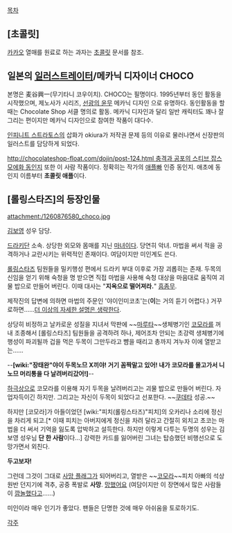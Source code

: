 [[목차]]
== [초콜릿] ==
[[카카오]] 열매를 원료로 하는 과자는 [[초콜릿]] 문서를 참조.

== 일본의 [[일러스트레이터]]/메카닉 디자이너 CHOCO == 

본명은 麦谷興一(무기타니 코우이치). CHOCO는 필명이다.
1995년부터 동인 활동을 시작했으며, 제노사가 시리즈, [[선광의 윤무]] 메카닉 디자인 으로 유명하다. 동인활동을 할때는 Chocolate Shop 서클 명의로 활동.
메카닉 디자인과 달리 일반 캐릭터도 꽤나 잘 그리는 편이지만 메카닉 디자인으로 참여한 작품이 대다수.

[[인피니트 스트라토스]]의 삽화가 okiura가 저작권 문제 등의 이유로 물러나면서 신장판의 일러스트를 담당하게 되었다.

[[http://chocolateshop-float.com/dojin/post-124.html 충격과 공포의 스티브 잡스 모에화 동인지]] 또한 이 사람 작품이다. 정확히는 작가의 [[애플빠]] 인증 동인지. 애초에 동인지 이름부터 '''초콜릿 애플'''이다.

== [롤링스타즈]의 등장인물 ==
attachment:/1260876580_choco.jpg

[[김보영]] 성우 담당.

[[드라키단]] 소속. 상당한 외모와 몸매를 지닌 [[마녀]]이다. 당연히 악녀. 마법을 써서 적을 공격하거나 교란시키는 위력적인 존재이다. 여담이지만 미인계도 쓴다.

[[롤링스타즈]] 팀원들을 밀키행성 편에서 드라키 부대 이후로 가장 괴롭히는 존재. 두목의 신임을 얻기 위해 숙청을 명 받으면 직접 마법을 사용해 숙청 대상을 마음대로 움직여 괴물 밥으로 만들어 버린다. 이때 대사는 "'''지옥으로 떨어져라.'''"  [[흠좀무]].

제작진의 답변에 의하면 마법의 주문인 '야이인미코초'는('''이'''는 거의 듣기 어렵다.) 거꾸로하면......[[더 이상의 자세한 설명은 생략한다]].

상당히 비정하고 날카로운 성질을 지녀서 막판에 ~~[[마루타]]~~생체병기인 [[코모라]]를 꺼내 조종해서 [롤링스타즈] 팀원들을 공격하려 하나, 제어조차 안되는 초강력 생체병기에 행성이 파괴될까 겁을 먹은 두목이 그만두라고 뺨을 때리고 총까지 겨누자 이에 열받고는......

--'''[wiki:"장태완"야이 두목노므 X끼야! 거기 꼼짝말고 있어! 내가 코모라를 몰고가서 니 노므 머리통을 다 날려버리갔어!]'''--

[[하극상]]으로 코모라를 이용해 자기 두목을 날려버리고는 괴물 밥으로 만들어 버린다. 자업자득이긴 하지만. 그리고는 자신이 두목이 되었다고 선포한다. ~~[[쿠데타]] 성공.~~

하지만  [코모라]가 아들이었던 [wiki:"피치(롤링스타즈)"피치]의 오카리나 소리에 정신을 차리게 되고.[* 이때 피치는 아버지에게 정신을 차려 달라고 간절히 외치고 초코는 마법을 더 써서 기억을 잃도록 압박하고 설득한다. 하지만 이렇게 다투는 두명의 성우는 김보영 성우님 '''단 한 사람'''이다...]  강력한 카드를 잃어버린 그녀는 탑승했던 비행선으로 도망가면서 외친다.

'''두고보자!'''

그런데 그것이 그대로 [[사망 플래그]]가 되어버리고, 열받은 ~~[[코모라]]~~피치 아빠의 석상 원반 던지기에 격추, 공중 폭발로 '''사망'''. [[망했어요]]
(여담이지만 이 장면에서 많은 사람들이 [[깜놀]]했다고......)

미인이라 매우 인기가 좋았다. 팬들은 단명한 것에 매우 아쉬움을 토로하기도.


[[각주]]

